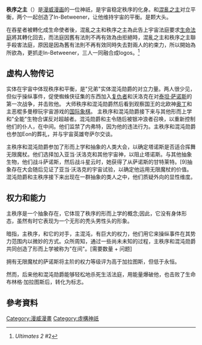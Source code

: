 {{expand|time=2015-06-02T13:00:33+00:00}}
{{Superherobox <!--Wikipedia:WikiProject Comics-->
| image =
| caption =
| character_name = 秩序之主
| publisher = [[漫威漫畫|漫威漫畫]]
| debut = Marvel Two-in-One Annual #2 (1977年)
| creators = {{le|吉姆·史達林|Jim Starlin}}
| alter ego = 
| species = 
| homeworld =
| alliances = 
| aliases = 
| supports= 
| powers = 
}}
'''秩序之主'''（{{lang-en|'''Master Order'''}}）是[[漫威漫画|漫威漫画]]的一位神祇，是宇宙稳定秩序的化身。和[[混乱之主_(漫威宇宙)|混亂之主]]对立平衡，两个一起创造了In-Betweener，让他维持宇宙的平衡。是颗大头。

在吞星者被轉化成生命使者後，混亂之主和秩序之主為此告上宇宙法庭要求[[生命法庭|生命法庭]]將其轉化回去，而法庭因舊有法則不再有效為由拒絕時，混亂之主和秩序之主聯手殺害法庭，原因是因為舊有法則不再有效同時失去對兩人的約束力，所以開始為所欲為，更抓走In-Betweener，三人一同融合成logos。<ref>''Ultimates 2'' #2</ref>

== 虚构人物传记 ==
实体在宇宙中体现秩序和平衡，是"兄弟"实体混沌勋爵的对立力量。两人很少见，但似乎操纵事件，促使蜘蛛侠征集的东西加入[[復仇者聯盟|复仇者]]和沃洛克在对[[泰坦·萨诺斯|泰坦·萨诺斯]]的第一次战争，并击败他。 大师秩序和混沌勋爵然后看到观察国王的北欧神[[奥丁|奥丁]]和主恶棍多曼穆玩宇宙游戏的[[國際象棋|国际象棋]]。 主秩序和混沌勋爵接下来与其他形而上学和"全能"生物合谋反对超越者。混沌勋爵和主令随后被银冲浪者召唤，以重新控制他们的仆人，在中间。他们监禁了内弗特，因为他的违法行为。主秩序和混沌勋爵也参加Eon的葬礼，并与宇宙英雄夸萨尔交谈。

主秩序和混沌勋爵参加了形而上学和抽象的人类大会，以确定塔诺斯是否适合挥舞无限魔杖。他们选择加入亚当·沃洛克和其他宇宙神，以阻止塔诺斯。与其他抽象生物，他们战斗萨诺斯，然后战斗星云时，她获得了从萨诺斯的甘特莱特。[9]抽象存在大会随后见证了亚当·沃洛克的宇宙试验，以确定他运用无限魔杖的价值。混沌勋爵和主秩序接下来出现在一群抽象的类人之中，他们质疑外向的显性维度。

== 权力和能力 ==
主秩序是一个抽象存在，它体现了秩序的形而上学的概念;因此，它没有身体形态，虽然有时它表现为一个无形的秃头男性头的形象。

暗指，主秩序，和它的对手，主混沌，有巨大的权力，他们用它来操纵事件在其势力范围内以微妙的方式。众所周知，通过一些尚未未知的过程，主秩序和混沌勋爵共同创造了形而上学被称为"在间"。[需要数量 + 问题]

拥有无限魔杖的萨诺斯将主阶的权力等级评为高于加拉图斯，但低于永恒。

然而，后来他和混沌勋爵能够轻松地杀死生活法庭，用能量爆破他，也击败了生命布林格·加拉图斯后，转化为标志。

==參考資料==
<references/>
{{漫威宇宙实体}}

[[Category:漫威漫畫|Category:漫威漫畫]]
[[Category:虛構神祇|Category:虛構神祇]]